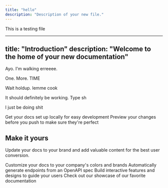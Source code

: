 ```yaml
---
title: "hello"
description: "Description of your new file."
---
```


This is a testing file

---
title: "Introduction"
description: "Welcome to the home of your new documentation"
---

Ayo. I'm walking erreeee.

One. More. TIME

Wait holdup. lemme cook

It should definitely be working. Type sh

I just be doing shit

<CardGroup cols="3">
  <Card title="Edit Your Docs" icon="pen-to-square" iconType="light" horizontal="" href="https://mintlify.com/docs/quickstart">
    Get your docs set up locally for easy development
  </Card>
  <Card title="Preview Changes" icon="image" href="https://mintlify.com/docs/development">
    Preview your changes before you push to make sure they're perfect
  </Card>
</CardGroup>

## Make it yours

Update your docs to your brand and add valuable content for the best user conversion.

<CardGroup cols="2">
  <Card title="Customize Style" icon="palette" href="https://mintlify.com/docs/settings/global">
    Customize your docs to your company's colors and brands
  </Card>
  <Card title="Reference APIs" icon="code" href="https://mintlify.com/docs/api-playground/openapi">
    Automatically generate endpoints from an OpenAPI spec
  </Card>
  <Card title="Add Components" icon="screwdriver-wrench" href="https://mintlify.com/docs/components/accordion">
    Build interactive features and designs to guide your users
  </Card>
  <Card title="Get Inspiration" icon="stars" href="https://mintlify.com/customers">
    Check out our showcase of our favorite documentation
  </Card>
</CardGroup>


<Steps>
  <Step title="New Step" icon="pen" iconType="regular" stepNumber={1} titleSize="p">
    
  </Step>
</Steps>